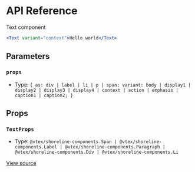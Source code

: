 # API Reference

Text component

```jsx
<Text variant="context">Hello world</Text>
```

## Parameters

### `props`

- Type: `{ as: div | label | li | p | span; variant: body | display1 | display2 | display3 | display4 | context | action | emphasis | caption1 | caption2; }`

## Props

### `TextProps`

- Type: `@vtex/shoreline-components.Span | @vtex/shoreline-components.Label | @vtex/shoreline-components.Paragraph | @vtex/shoreline-components.Div | @vtex/shoreline-components.Li`

[View source](https://github.com/vtex/shoreline/blob/b26cc4f8a/packages/components/src/text/text.tsx#L10)
